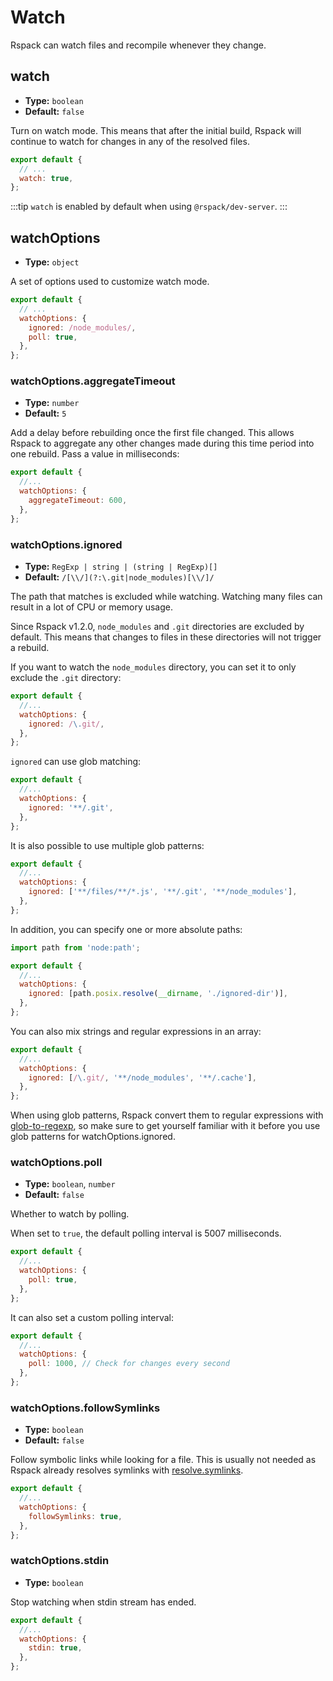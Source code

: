 
<WebpackLicense from="https://webpack.js.org/configuration/watch" />

# Watch

Rspack can watch files and recompile whenever they change.

## watch

- **Type:** `boolean`
- **Default:** `false`

Turn on watch mode. This means that after the initial build, Rspack will continue to watch for changes in any of the resolved files.

```js title="rspack.config.mjs"
export default {
  // ...
  watch: true,
};
```

:::tip
`watch` is enabled by default when using `@rspack/dev-server`.
:::

## watchOptions

- **Type:** `object`

A set of options used to customize watch mode.

```js title="rspack.config.mjs"
export default {
  // ...
  watchOptions: {
    ignored: /node_modules/,
    poll: true,
  },
};
```

### watchOptions.aggregateTimeout

- **Type:** `number`
- **Default:** `5`

Add a delay before rebuilding once the first file changed. This allows Rspack to aggregate any other changes made during this time period into one rebuild. Pass a value in milliseconds:

```js title="rspack.config.mjs"
export default {
  //...
  watchOptions: {
    aggregateTimeout: 600,
  },
};
```

### watchOptions.ignored

- **Type:** `RegExp | string | (string | RegExp)[]`
- **Default:** `/[\\/](?:\.git|node_modules)[\\/]/`

The path that matches is excluded while watching. Watching many files can result in a lot of CPU or memory usage.

Since Rspack v1.2.0, `node_modules` and `.git` directories are excluded by default. This means that changes to files in these directories will not trigger a rebuild.

If you want to watch the `node_modules` directory, you can set it to only exclude the `.git` directory:

```js title="rspack.config.mjs"
export default {
  //...
  watchOptions: {
    ignored: /\.git/,
  },
};
```

`ignored` can use glob matching:

```js title="rspack.config.mjs"
export default {
  //...
  watchOptions: {
    ignored: '**/.git',
  },
};
```

It is also possible to use multiple glob patterns:

```js title="rspack.config.mjs"
export default {
  //...
  watchOptions: {
    ignored: ['**/files/**/*.js', '**/.git', '**/node_modules'],
  },
};
```

In addition, you can specify one or more absolute paths:

```js title="rspack.config.mjs"
import path from 'node:path';

export default {
  //...
  watchOptions: {
    ignored: [path.posix.resolve(__dirname, './ignored-dir')],
  },
};
```

You can also mix strings and regular expressions in an array:

```js title="rspack.config.mjs"
export default {
  //...
  watchOptions: {
    ignored: [/\.git/, '**/node_modules', '**/.cache'],
  },
};
```

When using glob patterns, Rspack convert them to regular expressions with [glob-to-regexp](https://github.com/fitzgen/glob-to-regexp), so make sure to get yourself familiar with it before you use glob patterns for watchOptions.ignored.

### watchOptions.poll

- **Type:** `boolean`, `number`
- **Default:** `false`

Whether to watch by polling.

When set to `true`, the default polling interval is 5007 milliseconds.

```js title="rspack.config.mjs"
export default {
  //...
  watchOptions: {
    poll: true,
  },
};
```

It can also set a custom polling interval:

```js title="rspack.config.mjs"
export default {
  //...
  watchOptions: {
    poll: 1000, // Check for changes every second
  },
};
```

### watchOptions.followSymlinks

- **Type:** `boolean`
- **Default:** `false`

Follow symbolic links while looking for a file. This is usually not needed as Rspack already resolves symlinks with [resolve.symlinks](/config/resolve#resolvesymlinks).

```js title="rspack.config.mjs"
export default {
  //...
  watchOptions: {
    followSymlinks: true,
  },
};
```

### watchOptions.stdin

- **Type:** `boolean`

Stop watching when stdin stream has ended.

```js title="rspack.config.mjs"
export default {
  //...
  watchOptions: {
    stdin: true,
  },
};
```
